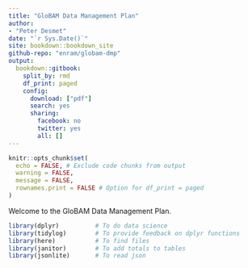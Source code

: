 ```yaml
---
title: "GloBAM Data Management Plan"
author:
- "Peter Desmet"
date: "`r Sys.Date()`"
site: bookdown::bookdown_site
github-repo: "enram/globam-dmp"
output:
  bookdown::gitbook:
    split_by: rmd
    df_print: paged
    config:
      download: ["pdf"]
      search: yes
      sharing:
        facebook: no
        twitter: yes
        all: []
---
```


```r
knitr::opts_chunk$set(
  echo = FALSE, # Exclude code chunks from output
  warning = FALSE,
  message = FALSE,
  rownames.print = FALSE # Option for df_print = paged
)
```

Welcome to the GloBAM Data Management Plan.

```r
library(dplyr)          # To do data science
library(tidylog)        # To provide feedback on dplyr functions
library(here)           # To find files
library(janitor)        # To add totals to tables
library(jsonlite)       # To read json
```


